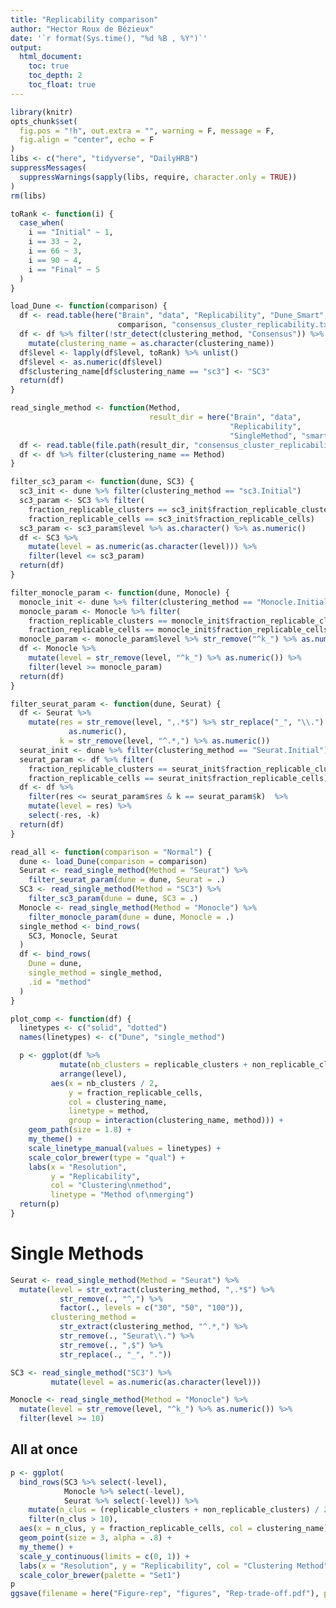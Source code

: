 ```yaml
---
title: "Replicability comparison"
author: "Hector Roux de Bézieux"
date: '`r format(Sys.time(), "%d %B , %Y")`'
output:
  html_document:
    toc: true
    toc_depth: 2
    toc_float: true
---
```


```r
library(knitr)
opts_chunk$set(
  fig.pos = "!h", out.extra = "", warning = F, message = F,
  fig.align = "center", echo = F
)
libs <- c("here", "tidyverse", "DailyHRB")
suppressMessages(
  suppressWarnings(sapply(libs, require, character.only = TRUE))
)
rm(libs)
```


```r
toRank <- function(i) {
  case_when(
    i == "Initial" ~ 1,
    i == 33 ~ 2,
    i == 66 ~ 3,
    i == 90 ~ 4,
    i == "Final" ~ 5
  )
}

load_Dune <- function(comparison) {
  df <- read.table(here("Brain", "data", "Replicability", "Dune_Smart",
                        comparison, "consensus_cluster_replicability.txt"))
  df <- df %>% filter(!str_detect(clustering_method, "Consensus")) %>%
    mutate(clustering_name = as.character(clustering_name))
  df$level <- lapply(df$level, toRank) %>% unlist()
  df$level <- as.numeric(df$level)
  df$clustering_name[df$clustering_name == "sc3"] <- "SC3"
  return(df)
}

read_single_method <- function(Method,
                               result_dir = here("Brain", "data",
                                                 "Replicability", 
                                                 "SingleMethod", "smart")) {
  df <- read.table(file.path(result_dir, "consensus_cluster_replicability.txt"))
  df <- df %>% filter(clustering_name == Method)
}

filter_sc3_param <- function(dune, SC3) {
  sc3_init <- dune %>% filter(clustering_method == "sc3.Initial")
  sc3_param <- SC3 %>% filter(
    fraction_replicable_clusters == sc3_init$fraction_replicable_clusters &
    fraction_replicable_cells == sc3_init$fraction_replicable_cells)
  sc3_param <- sc3_param$level %>% as.character() %>% as.numeric()
  df <- SC3 %>% 
    mutate(level = as.numeric(as.character(level))) %>%
    filter(level <= sc3_param) 
  return(df)
}

filter_monocle_param <- function(dune, Monocle) {
  monocle_init <- dune %>% filter(clustering_method == "Monocle.Initial")
  monocle_param <- Monocle %>% filter(
    fraction_replicable_clusters == monocle_init$fraction_replicable_clusters &
    fraction_replicable_cells == monocle_init$fraction_replicable_cells)
  monocle_param <- monocle_param$level %>% str_remove("^k_") %>% as.numeric()
  df <- Monocle %>% 
    mutate(level = str_remove(level, "^k_") %>% as.numeric()) %>%
    filter(level >= monocle_param) 
  return(df)
}

filter_seurat_param <- function(dune, Seurat) {
  df <- Seurat %>%
    mutate(res = str_remove(level, ",.*$") %>% str_replace("_", "\\.") %>%
             as.numeric(),
           k = str_remove(level, "^.*,") %>% as.numeric())
  seurat_init <- dune %>% filter(clustering_method == "Seurat.Initial")
  seurat_param <- df %>% filter(
    fraction_replicable_clusters == seurat_init$fraction_replicable_clusters &
    fraction_replicable_cells == seurat_init$fraction_replicable_cells)
  df <- df %>% 
    filter(res <= seurat_param$res & k == seurat_param$k)  %>%
    mutate(level = res) %>%
    select(-res, -k)
  return(df)
}

read_all <- function(comparison = "Normal") {
  dune <- load_Dune(comparison = comparison)
  Seurat <- read_single_method(Method = "Seurat") %>%
    filter_seurat_param(dune = dune, Seurat = .)
  SC3 <- read_single_method(Method = "SC3") %>%
    filter_sc3_param(dune = dune, SC3 = .)
  Monocle <- read_single_method(Method = "Monocle") %>%
    filter_monocle_param(dune = dune, Monocle = .)
  single_method <- bind_rows(
    SC3, Monocle, Seurat
  )
  df <- bind_rows(
    Dune = dune,
    single_method = single_method,
    .id = "method"
  )
}

plot_comp <- function(df) {
  linetypes <- c("solid", "dotted")
  names(linetypes) <- c("Dune", "single_method")

  p <- ggplot(df %>% 
           mutate(nb_clusters = replicable_clusters + non_replicable_clusters) %>%
           arrange(level),
         aes(x = nb_clusters / 2,
             y = fraction_replicable_cells,
             col = clustering_name,
             linetype = method,
             group = interaction(clustering_name, method))) +
    geom_path(size = 1.8) +
    my_theme() +
    scale_linetype_manual(values = linetypes) +
    scale_color_brewer(type = "qual") +
    labs(x = "Resolution",
         y = "Replicability",
         col = "Clustering\nmethod",
         linetype = "Method of\nmerging")
  return(p)
}
```

# Single Methods

```r
Seurat <- read_single_method(Method = "Seurat") %>% 
  mutate(level = str_extract(clustering_method, ",.*$") %>%
           str_remove(., "^,") %>%
           factor(., levels = c("30", "50", "100")),
         clustering_method = 
           str_extract(clustering_method, "^.*,") %>%
           str_remove(., "Seurat\\.") %>%
           str_remove(., ",$") %>%
           str_replace(., "_", "."))

SC3 <- read_single_method("SC3") %>%
         mutate(level = as.numeric(as.character(level)))

Monocle <- read_single_method(Method = "Monocle") %>% 
  mutate(level = str_remove(level, "^k_") %>% as.numeric()) %>%
  filter(level >= 10)
```
  
## All at once

```r
p <- ggplot(
  bind_rows(SC3 %>% select(-level),
            Monocle %>% select(-level),
            Seurat %>% select(-level)) %>%
    mutate(n_clus = (replicable_clusters + non_replicable_clusters) / 2) %>%
    filter(n_clus > 10),
  aes(x = n_clus, y = fraction_replicable_cells, col = clustering_name)) +
  geom_point(size = 3, alpha = .8) +
  my_theme() +
  scale_y_continuous(limits = c(0, 1)) +
  labs(x = "Resolution", y = "Replicability", col = "Clustering Method") +
  scale_color_brewer(palette = "Set1")
p
ggsave(filename = here("Figure-rep", "figures", "Rep-trade-off.pdf"), plot = p)
```
